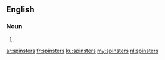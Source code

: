 ==English==

===Noun===
{{head|en|plural}}

# {{plural of|spinster|lang=en}}

[[ar:spinsters]]
[[fr:spinsters]]
[[ku:spinsters]]
[[my:spinsters]]
[[nl:spinsters]]
